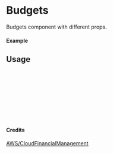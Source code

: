 
<Meta of={Budgets} title="AWS/CloudFinancialManagement/Budgets" />

# Budgets

Budgets component with different props.

#### Example

<Canvas of={Budgets.Primary} />

## Usage

```ts
import { Budgets } from "yadl-ui";

const Example = () => {
  return (
      <Budgets />
  );
};

export default Example;
```

#### Credits
[AWS/CloudFinancialManagement](https://aws-icons.com/)
